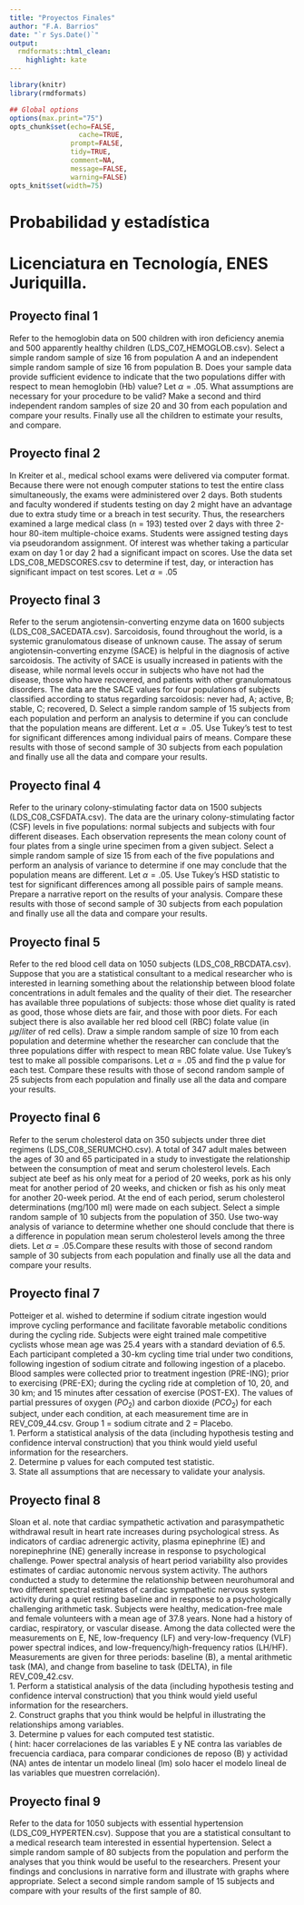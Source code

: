 ```yaml
---
title: "Proyectos Finales"
author: "F.A. Barrios"
date: "`r Sys.Date()`"
output:
  rmdformats::html_clean:
    highlight: kate
---
```


```r
library(knitr)
library(rmdformats)

## Global options
options(max.print="75")
opts_chunk$set(echo=FALSE,
	             cache=TRUE,
               prompt=FALSE,
               tidy=TRUE,
               comment=NA,
               message=FALSE,
               warning=FALSE)
opts_knit$set(width=75)
```

# Probabilidad y estadística  
# Licenciatura en Tecnología, ENES Juriquilla.  

## Proyecto final 1    
Refer to the hemoglobin data on 500 children with iron deficiency anemia and 500 apparently healthy children (LDS_C07_HEMOGLOB.csv). Select a simple random sample of size 16 from population A and an independent simple random sample of size 16 from population B. Does your sample data provide sufficient evidence to indicate that the two populations differ with respect to mean hemoglobin (Hb) value? Let $\alpha = .05$. What assumptions are necessary for your procedure to be valid? Make a second and third independent random samples of size 20 and 30 from each population and compare your results. Finally use all the children to estimate your results, and compare.

## Proyecto final 2  
In Kreiter et al., medical school exams were delivered via computer format. Because there were not enough computer stations to test the entire class simultaneously, the exams were administered over 2 days. Both students and faculty wondered if students testing on day 2 might have an advantage due to extra study time or a breach in test security. Thus, the researchers examined a large medical class (n = 193) tested over 2 days with three 2-hour 80-item multiple-choice exams. Students were assigned testing days via pseudorandom assignment. Of interest was whether taking a particular exam on day 1 or day 2 had a significant impact on scores. Use the data set LDS_C08_MEDSCORES.csv to determine if test, day, or interaction has significant impact on test scores. Let $\alpha = .05$  

## Proyecto final 3  
Refer to the serum angiotensin-converting enzyme data on 1600 subjects (LDS_C08_SACEDATA.csv). Sarcoidosis, found throughout the world, is a systemic granulomatous disease of unknown cause. The assay of serum angiotensin-converting enzyme (SACE) is helpful in the diagnosis of active sarcoidosis. The activity of SACE is usually increased in patients with the disease, while normal levels occur in subjects who have not had the disease, those who have recovered, and patients with other granulomatous disorders. The data are the SACE values for four populations of subjects classified according to status regarding sarcoidosis: never had, A; active, B; stable, C; recovered, D. Select a simple random sample of 15 subjects from each population and perform an analysis to determine if you can conclude that the population means are different. Let $\alpha = .05$. Use Tukey’s test to test for significant differences among individual pairs of means. Compare these results with those of second sample of 30 subjects from each population and finally use all the data and compare your results.   

## Proyecto final 4  
Refer to the urinary colony-stimulating factor data on 1500 subjects (LDS_C08_CSFDATA.csv). The data are the urinary colony-stimulating factor (CSF) levels in five populations: normal subjects and subjects with four different diseases. Each observation represents the mean colony count of four plates from a single urine specimen from a given subject. Select a simple random sample of size 15 from each of the five populations and perform an analysis of variance to determine if one may conclude that the population means are different. Let $\alpha = .05$. Use Tukey’s HSD statistic to test for significant differences among all possible pairs of sample means. Prepare a narrative report on the results of your analysis. Compare these results with those of second sample of 30 subjects from each population and finally use all the data and compare your results.  

## Proyecto final 5  
Refer to the red blood cell data on 1050 subjects (LDS_C08_RBCDATA.csv). Suppose that you are a statistical consultant to a medical researcher who is interested in learning something about the relationship between blood folate concentrations in adult females and the quality of their diet. The researcher has available three populations of subjects: those whose diet quality is rated as good, those whose diets are fair, and those with poor diets. For each subject there is also available her red blood cell (RBC) folate value (in $\mu g/liter$ of red cells). Draw a simple random sample of size 10 from each population and determine whether the researcher can conclude that the three populations differ with respect to mean RBC folate value. Use Tukey’s test to make all possible comparisons. Let $\alpha = .05$ and find the p value for each test. Compare these results with those of second random sample of 25 subjects from each population and finally use all the data and compare your results.  

## Proyecto final 6  
Refer to the serum cholesterol data on 350 subjects under three diet regimens (LDS_C08_SERUMCHO.csv). A total of 347 adult males between the ages of 30 and 65 participated in a study to investigate the relationship between the consumption of meat and serum cholesterol levels. Each subject ate beef as his only meat for a period of 20 weeks, pork as his only meat for another period of 20 weeks, and chicken or fish as his only meat for another 20-week period. At the end of each period, serum cholesterol determinations (mg/100 ml) were made on each subject. Select a simple random sample of 10 subjects from the population of 350. Use two-way analysis of variance to determine whether one should conclude that there is a difference in population mean serum cholesterol levels among the three diets. Let $\alpha = .05$.Compare these results with those of second random sample of 30 subjects from each population and finally use all the data and compare your results.  

## Proyecto final 7  
Potteiger et al. wished to determine if sodium citrate ingestion would improve cycling performance and facilitate favorable metabolic conditions during the cycling ride. Subjects were eight trained male competitive cyclists whose mean age was 25.4 years with a standard deviation of 6.5. Each participant completed a 30-km cycling time trial under two conditions, following ingestion of sodium citrate and following ingestion of a placebo. Blood samples were collected prior to treatment ingestion (PRE-ING); prior to exercising (PRE-EX); during the cycling ride at completion of 10, 20, and 30 km; and 15 minutes after cessation of exercise (POST-EX). The values of partial pressures of oxygen $(P O_2)$ and carbon dioxide $(P CO_2)$ for each subject, under each condition, at each measurement time are in REV_C09_44.csv. Group 1 = sodium citrate and 2 = Placebo.  
1. Perform a statistical analysis of the data (including hypothesis testing and confidence interval construction) that you think would yield useful information for the researchers.  
2. Determine p values for each computed test statistic.  
3. State all assumptions that are necessary to validate your analysis.
  
## Proyecto final 8  
Sloan et al. note that cardiac sympathetic activation and parasympathetic withdrawal result in heart rate increases during psychological stress. As indicators of cardiac adrenergic activity, plasma epinephrine (E) and norepinephrine (NE) generally increase in response to psychological challenge. Power spectral analysis of heart period variability also provides estimates of cardiac autonomic nervous system activity. The authors conducted a study to determine the relationship between neurohumoral and two different spectral estimates of cardiac sympathetic nervous system activity during a quiet resting baseline and in response to a psychologically challenging arithmetic task. Subjects were healthy, medication-free male and female volunteers with a mean age of 37.8 years. None had a history of cardiac, respiratory, or vascular disease. Among the data collected were the measurements on E, NE, low-frequency (LF) and very-low-frequency (VLF) power spectral indices, and low-frequency/high-frequency ratios (LH/HF). Measurements are given for three periods: baseline (B), a mental arithmetic task (MA), and change from baseline to task (DELTA), in file REV_C09_42.csv.  
1. Perform a statistical analysis of the data (including hypothesis testing and confidence interval construction) that you think would yield useful information for the researchers.  
2. Construct graphs that you think would be helpful in illustrating the relationships among variables.  
3. Determine p values for each computed test statistic.  
( hint: hacer correlaciones de las variables E y NE contra las variables de frecuencia cardiaca, para comparar condiciones de reposo (B) y actividad (NA) antes de intentar un modelo lineal (lm) solo hacer el modelo lineal de las variables que muestren correlación).  

## Proyecto final 9  
Refer to the data for 1050 subjects with essential hypertension (LDS_C09_HYPERTEN.csv). Suppose that you are a statistical consultant to a medical research team interested in essential hypertension. Select a simple random sample of 80 subjects from the population and perform the analyses that you think would be useful to the researchers. Present your findings and conclusions in narrative form and illustrate with graphs where appropriate. Select a second simple random sample of 15 subjects and compare with your results of the first sample of 80.  

